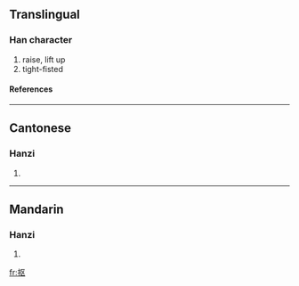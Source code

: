{{see|摳}}

==Translingual==
===Han character===
{{Han char|rn=64|rad=手|as=04|sn=7|four=|canj=手尸大 (QSK)}}
# raise, lift up
# tight-fisted
====References====
{{Han ref|kx=0422.121|hdz=31834.080|uh=62A0|ud=25248}}
----
==Cantonese==
===Hanzi===
{{yue-hanzi|jyut=|y=kau1}}
# {{defn|Cantonese}}
----
==Mandarin==
===Hanzi===
{{cmn-hanzi|tra=摳|pin=[[kōu]] (kou1), [[lūn]] (lun1)|wg=k'ou<sup>1</sup>, lun<sup>1</sup>}}
# {{defn|Mandarin}}

[[fr:抠]]